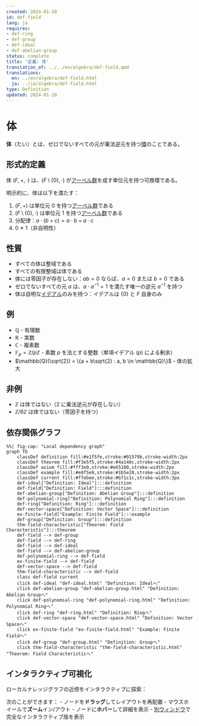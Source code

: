 ```yaml
---
created: 2024-01-20
id: def-field
lang: ja
requires:
- def-ring
- def-group
- def-ideal
- def-abelian-group
status: complete
title: '定義: 体'
translation_of: ../../en/algebra/def-field.qmd
translations:
  en: ../en/algebra/def-field.html
  ja: ../ja/algebra/def-field.html
type: Definition
updated: 2024-01-20
---
```


# 体 {#def-field}

**体**（たい）とは、ゼロでないすべての元が乗法逆元を持つ[環](def-ring.qmd)のことである。

## 形式的定義

体 $(F, +, \cdot)$ は、$(F \setminus \{0\}, \cdot)$ が[アーベル群](def-abelian-group.qmd)を成す単位元を持つ可換環である。

明示的に、体は以下を満たす：

1. $(F, +)$ は単位元 $0$ を持つ[アーベル群](def-abelian-group.qmd)である
2. $(F \setminus \{0\}, \cdot)$ は単位元 $1$ を持つ[アーベル群](def-abelian-group.qmd)である
3. 分配律：$a \cdot (b + c) = a \cdot b + a \cdot c$
4. $0 \neq 1$（非自明性）

## 性質

- すべての体は整域である
- すべての有限整域は体である
- 体には零因子が存在しない：$ab = 0$ ならば、$a = 0$ または $b = 0$ である
- ゼロでないすべての元 $a$ は、$a \cdot a^{-1} = 1$ を満たす唯一の逆元 $a^{-1}$ を持つ
- 体は自明な[イデアル](def-ideal.qmd)のみを持つ：イデアルは $\{0\}$ と $F$ 自身のみ

## 例

- $\mathbb{Q}$ - 有理数
- $\mathbb{R}$ - 実数
- $\mathbb{C}$ - 複素数
- $\mathbb{F}_p = \mathbb{Z}/p\mathbb{Z}$ - 素数 $p$ を法とする整数（単項イデアル $(p)$ による剰余）
- $\mathbb{Q}(\sqrt{2}) = \{a + b\sqrt{2} : a, b \in \mathbb{Q}\}$ - 体の拡大

## 非例

- $\mathbb{Z}$ は体ではない（2 に乗法逆元が存在しない）
- $\mathbb{Z}/6\mathbb{Z}$ は体ではない（零因子を持つ）

## 依存関係グラフ

```mermaid
%%| fig-cap: "Local dependency graph"
graph TD
    classDef definition fill:#e1f5fe,stroke:#01579b,stroke-width:2px
    classDef theorem fill:#f3e5f5,stroke:#4a148c,stroke-width:2px
    classDef axiom fill:#fff3e0,stroke:#e65100,stroke-width:2px
    classDef example fill:#e8f5e9,stroke:#1b5e20,stroke-width:2px
    classDef current fill:#ffebee,stroke:#b71c1c,stroke-width:3px
    def-ideal["Definition: Ideal"]:::definition
    def-field["Definition: Field"]:::definition
    def-abelian-group["Definition: Abelian Group"]:::definition
    def-polynomial-ring["Definition: Polynomial Ring"]:::definition
    def-ring["Definition: Ring"]:::definition
    def-vector-space["Definition: Vector Space"]:::definition
    ex-finite-field["Example: Finite Field"]:::example
    def-group["Definition: Group"]:::definition
    thm-field-characteristic["Theorem: Field Characteristic"]:::theorem
    def-field --> def-group
    def-field --> def-ring
    def-field --> def-ideal
    def-field --> def-abelian-group
    def-polynomial-ring --> def-field
    ex-finite-field --> def-field
    def-vector-space --> def-field
    thm-field-characteristic --> def-field
    class def-field current
    click def-ideal "def-ideal.html" "Definition: Idealへ"
    click def-abelian-group "def-abelian-group.html" "Definition: Abelian Groupへ"
    click def-polynomial-ring "def-polynomial-ring.html" "Definition: Polynomial Ringへ"
    click def-ring "def-ring.html" "Definition: Ringへ"
    click def-vector-space "def-vector-space.html" "Definition: Vector Spaceへ"
    click ex-finite-field "ex-finite-field.html" "Example: Finite Fieldへ"
    click def-group "def-group.html" "Definition: Groupへ"
    click thm-field-characteristic "thm-field-characteristic.html" "Theorem: Field Characteristicへ"
```

## インタラクティブ可視化

ローカルナレッジグラフの近傍をインタラクティブに探索：

::: {.graph-viz data-id="def-field" data-width="700" data-height="500"}
:::

次のことができます：
- ノードを**ドラッグ**してレイアウトを再配置
- マウスホイールで**ズーム**イン/アウト
- ノードに**ホバー**して詳細を表示
- [別ウィンドウ](../../output/interactive/def-field.html){target="_blank"}で完全なインタラクティブ版を表示
